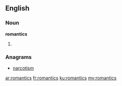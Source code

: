 ==English==

===Noun===
'''romantics'''
# {{plural of|[[romantic]]}}

===Anagrams===
* [[narcotism#English|narcotism]]

[[ar:romantics]]
[[fr:romantics]]
[[ku:romantics]]
[[my:romantics]]